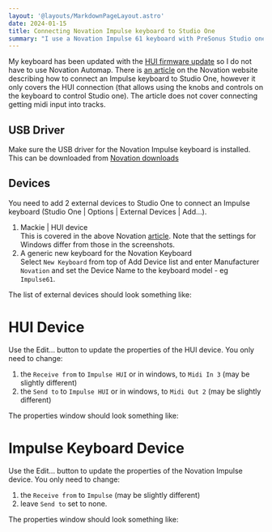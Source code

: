 ```yaml
---
layout: '@layouts/MarkdownPageLayout.astro'
date: 2024-01-15
title: Connecting Novation Impulse keyboard to Studio One
summary: "I use a Novation Impulse 61 keyboard with PreSonus Studio one.  Every now and then, I need to fix up the connectivity between my keyboard and Studio One.  This blog post is to remind me of how it is done."
---
```




My keyboard has been updated with the [HUI firmware update](https://support.novationmusic.com/hc/en-gb/articles/360009516479-What-does-the-HUI-update-for-the-Impulse-do-) so I do not have to use Novation Automap.  There is [an article](https://support.novationmusic.com/hc/en-gb/articles/360014213299-How-to-setup-Studio-One-with-the-Impulse-HUI-firmware-update) on the Novation website describing how to connect an Impulse keyboard to Studio One, however it only covers the HUI connection (that allows using the knobs and controls on the keyboard to control Studio one).  The article does not cover connecting getting midi input into tracks.

## USB Driver

Make sure the USB driver for the Novation Impulse keyboard is installed.  This can be downloaded from [Novation downloads](https://downloads.novationmusic.com/novation/impulse/)

## Devices

You need to add 2 external devices to Studio One to connect an Impulse keyboard (Studio One | Options | External Devices | Add...).
1. Mackie | HUI device\
This is covered in the above Novation [article](https://support.novationmusic.com/hc/en-gb/articles/360014213299-How-to-setup-Studio-One-with-the-Impulse-HUI-firmware-update).  Note that the settings for Windows differ from those in the screenshots.
2. A generic new keyboard for the Novation Keyboard\
Select `New Keyboard` from top of Add Device list and enter Manufacturer `Novation` and set the Device Name to the keyboard model - eg `Impulse61`.

The list of external devices should look something like:
<MaxWidthImage src={impulse61ExternalDevicesImage} alt="Devices" />

# HUI Device

Use the Edit... button to update the properties of the HUI device.  You only need to change:
1. the `Receive from` to `Impulse HUI` or in windows, to `Midi In 3` (may be slightly different)
1. the `Send to` to `Impulse HUI` or in windows, to `Midi Out 2` (may be slightly different)

The properties window should look something like:
<MaxWidthImage src={huiExternalDeviceImage} alt="HUI Device" />

# Impulse Keyboard Device

Use the Edit... button to update the properties of the Novation Impulse device.  You only need to change:
1. the `Receive from` to `Impulse` (may be slightly different)
1. leave `Send to` set to none.

The properties window should look something like:
<MaxWidthImage src={impulseExternalDeviceImage} alt="Keyboard Device" />

